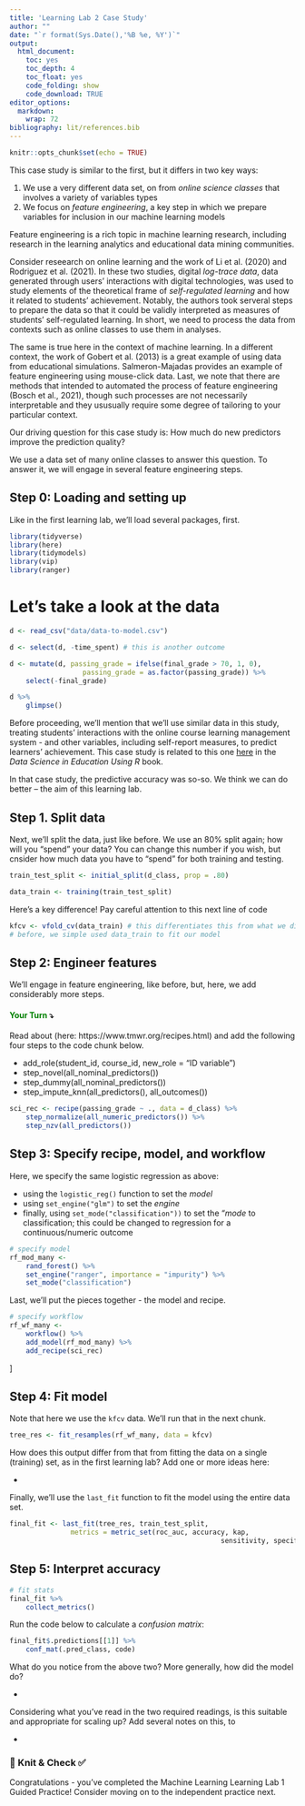 ```yaml
---
title: 'Learning Lab 2 Case Study'
author: ""
date: "`r format(Sys.Date(),'%B %e, %Y')`"
output:
  html_document:
    toc: yes
    toc_depth: 4
    toc_float: yes
    code_folding: show
    code_download: TRUE
editor_options:
  markdown:
    wrap: 72
bibliography: lit/references.bib
---
```


```r
knitr::opts_chunk$set(echo = TRUE)
```

This case study is similar to the first, but it differs in two key ways:

1. We use a very different data set, on from _online science classes_ that involves a variety of variables types
2. We focus on _feature engineering_, a key step in which we prepare variables for inclusion in our machine learning models

Feature engineering is a rich topic in machine learning research, including research in the learning analytics and educational data mining communities.

Consider reseearch on online learning and the work of Li et al. (2020) and Rodriguez et al. (2021). In these two studies, digital _log-trace data_, data generated through users' interactions with digital technologies, was used to study elements of the theoretical frame of _self-regulated learning_ and how it related to students' achievement. Notably, the authors took serveral steps to prepare the data so that it could be validly interpreted as measures of students' self-regulated learning. In short, we need to process the data from contexts such as online classes to use them in analyses. 

The same is true here in the context of machine learning. In a different context, the work of Gobert et al. (2013) is a great example of using data from educational simulations. Salmeron-Majadas provides an example of feature engineering using mouse-click data. Last, we note that there are methods that intended to automated the process of feature engineering (Bosch et al., 2021), though such processes are not necessarily interpretable and they ususually require some degree of tailoring to your particular context.

Our driving question for this case study is: How much do new predictors improve the prediction quality?

We use a data set of many online classes to answer this question. To answer it, we will engage in several feature engineering steps.

## Step 0: Loading and setting up

Like in the first learning lab, we'll load several packages, first.

```r
library(tidyverse)
library(here)
library(tidymodels)
library(vip)
library(ranger)
```

# Let's take a look at the data

```r
d <- read_csv("data/data-to-model.csv")

d <- select(d, -time_spent) # this is another outcome

d <- mutate(d, passing_grade = ifelse(final_grade > 70, 1, 0),
                  passing_grade = as.factor(passing_grade)) %>% 
    select(-final_grade)
```

```r
d %>% 
    glimpse()
```

Before proceeding, we'll mention that we'll use similar data in this study, treating students' interactions with the online course learning management system - and other variables, including self-report measures, to predict learners' achievement. This case study is related to this one [here](https://datascienceineducation.com/c14.html) in the _Data Science in Education Using R_ book.

In that case study, the predictive accuracy was so-so. We think we can do better -- the aim of this learning lab. 

## Step 1. Split data

Next, we'll split the data, just like before. We use an 80% split again; how will you "spend" your data? You can change this number if you wish, but cnsider how much data you have to "spend" for both training and testing.

```r
train_test_split <- initial_split(d_class, prop = .80)

data_train <- training(train_test_split)
```

Here's a key difference! Pay careful attention to this next line of code

```r
kfcv <- vfold_cv(data_train) # this differentiates this from what we did before
# before, we simple used data_train to fit our model
```

## Step 2: Engineer features

We'll engage in feature engineering, like before, but, here, we add considerably more steps.

#### [Your Turn]{style="color: green;"} ⤵ {style="font-style: normal; font-variant-caps: normal; letter-spacing: normal; orphans: auto; text-align: start; text-indent: 0px; text-transform: none; white-space: normal; widows: auto; word-spacing: 0px; -webkit-tap-highlight-color: rgba(26, 26, 26, 0.3); -webkit-text-size-adjust: auto; -webkit-text-stroke-width: 0px; text-decoration: none; caret-color: rgb(0, 0, 0); color: rgb(0, 0, 0);"}

Read about (here: https://www.tmwr.org/recipes.html) and add the following four steps to the code chunk below.

- add_role(student_id, course_id, new_role = "ID variable")  
- step_novel(all_nominal_predictors())  
- step_dummy(all_nominal_predictors())  
- step_impute_knn(all_predictors(), all_outcomes())  
    
```r
sci_rec <- recipe(passing_grade ~ ., data = d_class) %>% 
    step_normalize(all_numeric_predictors()) %>%
    step_nzv(all_predictors())
```

## Step 3: Specify recipe, model, and workflow

Here, we specify the same logistic regression as above:

- using the `logistic_reg()` function to set the *model*
- using `set_engine("glm")` to set the *engine*
- finally, using `set_mode("classification"))` to set the "*mode* to classification; this could be changed to regression for a continuous/numeric outcome
 
```r
# specify model
rf_mod_many <-
    rand_forest() %>%
    set_engine("ranger", importance = "impurity") %>%
    set_mode("classification")
```

Last, we'll put the pieces together - the model and recipe.

```r
# specify workflow
rf_wf_many <-
    workflow() %>%
    add_model(rf_mod_many) %>% 
    add_recipe(sci_rec)
```
]

## Step 4: Fit model

Note that here we use the `kfcv` data. We'll run that in the next chunk.

```r
tree_res <- fit_resamples(rf_wf_many, data = kfcv)
```

How does this output differ from that from fitting the data on a single (training) set, as in the first learning lab? Add one or more ideas here:

- 

Finally, we'll use the `last_fit` function to fit the model using the entire data set.

```r
final_fit <- last_fit(tree_res, train_test_split,
               metrics = metric_set(roc_auc, accuracy, kap, 
                                                    sensitivity, specificity, precision))
```

## Step 5: Interpret accuracy

```r
# fit stats
final_fit %>%
    collect_metrics()
```

Run the code below to calculate a _confusion matrix_:

```r
final_fit$.predictions[[1]] %>% 
    conf_mat(.pred_class, code)
```

What do you notice from the above two? More generally, how did the model do? 

- 

Considering what you've read in the two required readings, is this suitable and appropriate for scaling up? Add several notes on this, to

-

### 🧶 Knit & Check ✅

Congratulations - you've completed the Machine Learning Learning Lab 1 Guided Practice! Consider moving on to the independent practice next.